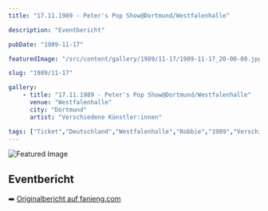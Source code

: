 ```yaml
---
title: "17.11.1989 - Peter's Pop Show@Dortmund/Westfalenhalle"

description: "Eventbericht"

pubDate: "1989-11-17"

featuredImage: "/src/content/gallery/1989/11-17/1989-11-17_20-00-00.jpg"

slug: "1989/11-17"

gallery:
    - title: "17.11.1989 - Peter's Pop Show@Dortmund/Westfalenhalle"
      venue: "Westfalenhalle"
      city: "Dortmund"
      artist: "Verschiedene Künstler:innen"

tags: ["Ticket","Deutschland","Westfalenhalle","Robbie","1989","Verschiedene Künstler:innen","Dortmund"]
---
```


![Featured Image](/src/content/gallery/1989/11-17/1989-11-17_20-00-00.jpg)

## Eventbericht

➡️ [Originalbericht auf fanieng.com](https://fanieng.com/1989/11-17/17-11-1989-peters-pop-show-dortmund-westfalenhalle)
